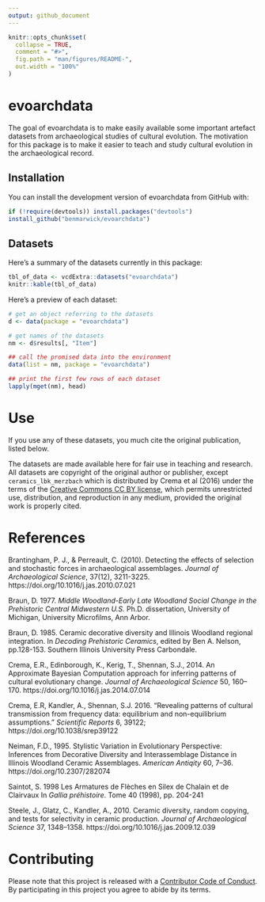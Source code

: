 ```yaml
---
output: github_document
---
```


<!-- README.md is generated from README.Rmd. Please edit that file -->

```r
knitr::opts_chunk$set(
  collapse = TRUE,
  comment = "#>",
  fig.path = "man/figures/README-",
  out.width = "100%"
)
```
# evoarchdata

The goal of evoarchdata is to make easily available some important artefact datasets from archaeological studies of cultural evolution. The motivation for this package is to make it easier to teach and study cultural evolution in the archaeological record. 

## Installation

You can install the development version of evoarchdata from GitHub with:

``` r
if (!require(devtools)) install.packages("devtools")
install_github("benmarwick/evoarchdata")
```

## Datasets

Here's a summary of the datasets currently in this package:

```r
tbl_of_data <- vcdExtra::datasets("evoarchdata")
knitr::kable(tbl_of_data)
```

Here's a preview of each dataset:

```r
# get an object referring to the datasets
d <- data(package = "evoarchdata")

# get names of the datasets
nm <- d$results[, "Item"]

## call the promised data into the environment
data(list = nm, package = "evoarchdata")

## print the first few rows of each dataset
lapply(mget(nm), head)
```

# Use

If you use any of these datasets, you much cite the original publication, listed below. 

The datasets are made available here for fair use in teaching and research. All datasets are copyright of the original author or publisher, except `ceramics_lbk_merzbach` which is distributed by Crema et al (2016) under the terms of the [Creative Commons CC BY license](https://creativecommons.org/licenses/), which permits unrestricted use, distribution, and reproduction in any medium, provided the original work is properly cited. 

# References

Brantingham, P. J., & Perreault, C. (2010). Detecting the effects of selection and stochastic forces in archaeological assemblages. _Journal of Archaeological Science_, 37(12), 3211-3225. https://doi.org/10.1016/j.jas.2010.07.021

Braun, D. 1977. _Middle Woodland-Early Late Woodland Social Change in the Prehistoric Central Midwestern U.S._ Ph.D. dissertation, University of Michigan, University Microfilms, Ann Arbor.

Braun, D. 1985. Ceramic decorative diversity and Illinois Woodland regional integration. In _Decoding Prehistoric Ceramics_, edited by Ben A. Nelson, pp.128-153. Southern Illinois University Press Carbondale.

Crema, E.R., Edinborough, K., Kerig, T., Shennan, S.J., 2014. An Approximate Bayesian Computation approach for inferring patterns of cultural evolutionary change. _Journal of Archaeological Science_ 50, 160–170. https://doi.org/10.1016/j.jas.2014.07.014

Crema, E.R, Kandler, A., Shennan, S.J. 2016. "Revealing patterns of cultural transmission from frequency data: equilibrium and non-equilibrium assumptions." _Scientific Reports_ 6, 39122; https://doi.org/10.1038/srep39122 

Neiman, F.D., 1995. Stylistic Variation in Evolutionary Perspective: Inferences from Decorative Diversity and Interassemblage Distance in Illinois Woodland Ceramic Assemblages. _American Antiqity_ 60, 7–36. https://doi.org/10.2307/282074

Saintot, S. 1998 Les Armatures de Flèches en Silex de Chalain et de Clairvaux In _Gallia préhistoire_. Tome 40 (1998), pp. 204-241

Steele, J., Glatz, C., Kandler, A., 2010. Ceramic diversity, random copying, and tests for selectivity in ceramic production. _Journal of Archaeological Science_ 37, 1348–1358. https://doi.org/10.1016/j.jas.2009.12.039

# Contributing

Please note that this project is released with a [Contributor Code of Conduct](CODE_OF_CONDUCT.md).
By participating in this project you agree to abide by its terms.

